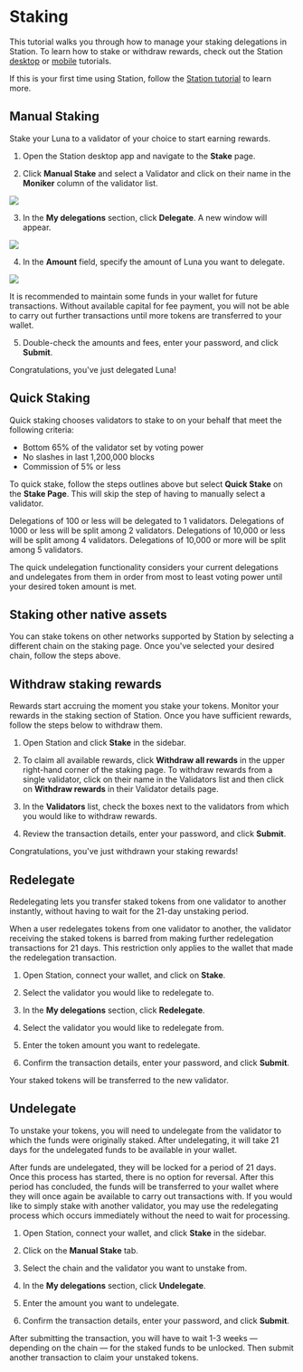 
# Staking

This tutorial walks you through how to manage your staking delegations in Station. To learn how to stake or withdraw rewards, check out the Station [desktop](download/station-desktop.mdx) or [mobile](download/station-mobile.mdx) tutorials.

If this is your first time using Station, follow the [Station tutorial](download/station-desktop.mdx) to learn more.

## Manual Staking

Stake your Luna to a validator of your choice to start earning rewards.

1. Open the Station desktop app and navigate to the **Stake** page.

2. Click **Manual Stake** and select a Validator and click on their name in the **Moniker** column of the validator list.

<img className="readme-img-md" src="/img/screens/desktop/stake-page.png" />

3. In the **My delegations** section, click **Delegate**. A new window will appear.

<img className="readme-img-sm" src="/img/screens/desktop/stake-validator.png" />

4. In the **Amount** field, specify the amount of Luna you want to delegate.

<img className="readme-img-md" src="/img/screens/desktop/stake-delegate.png" />

<Admonition type="caution" icon="☢️" title="Maintain funds for transaction fees">

It is recommended to maintain some funds in your wallet for future transactions. Without available capital for fee payment, you will not be able to carry out further transactions until more tokens are transferred to your wallet.

</Admonition>

5. Double-check the amounts and fees, enter your password, and click **Submit**.

Congratulations, you've just delegated Luna!

## Quick Staking

Quick staking chooses validators to stake to on your behalf that meet the following criteria:

- Bottom 65% of the validator set by voting power
- No slashes in last 1,200,000 blocks
- Commission of 5% or less

To quick stake, follow the steps outlines above but select **Quick Stake** on the **Stake Page**. This will skip the step of having to manually select a validator.

<Admonition type="info" icon="💡" title="Quick stake validators">
Delegations of 100 or less will be delegated to 1 validators.
Delegations of 1000 or less will be split among 2 validators.
Delegations of 10,000 or less will be split among 4 validators.
Delegations of 10,000 or more will be split among 5 validators.

</Admonition>

The quick undelegation functionality considers your current delegations and undelegates from them in order from most to least voting power until your desired token amount is met.

## Staking other native assets

You can stake tokens on other networks supported by Station by selecting a different chain on the staking page. Once you've selected your desired chain, follow the steps above.

## Withdraw staking rewards

Rewards start accruing the moment you stake your tokens. Monitor your rewards in the staking section of Station. Once you have sufficient rewards, follow the steps below to withdraw them.

1. Open Station and click **Stake** in the sidebar.

2. To claim all available rewards, click **Withdraw all rewards** in the upper right-hand corner of the staking page. To withdraw rewards from a single validator, click on their name in the Validators list and then click on **Withdraw rewards** in their Validator details page.

3. In the **Validators** list, check the boxes next to the validators from which you would like to withdraw rewards.

4. Review the transaction details, enter your password, and click **Submit**.

Congratulations, you've just withdrawn your staking rewards!

## Redelegate

Redelegating lets you transfer staked tokens from one validator to another instantly, without having to wait for the 21-day unstaking period.

<Admonition type="caution" icon="☢️">

When a user redelegates tokens from one validator to another, the validator receiving the staked tokens is barred from making further redelegation transactions for 21 days. This restriction only applies to the wallet that made the redelegation transaction.

</Admonition>

1. Open Station, connect your wallet, and click on **Stake**.

2. Select the validator you would like to redelegate to.

3. In the **My delegations** section, click **Redelegate**.

4. Select the validator you would like to redelegate from.

5. Enter the token amount you want to redelegate.

6. Confirm the transaction details, enter your password, and click **Submit**.

Your staked tokens will be transferred to the new validator.

## Undelegate

To unstake your tokens, you will need to undelegate from the validator to which the funds were originally staked. After undelegating, it will take 21 days for the undelegated funds to be available in your wallet.

<Admonition type="caution" icon="☢️" title="Undelegation waiting period">

After funds are undelegated, they will be locked for a period of 21 days. Once this process has started, there is no option for reversal. After this period has concluded, the funds will be transferred to your wallet where they will once again be available to carry out transactions with. If you would like to simply stake with another validator, you may use the redelegating process which occurs immediately without the need to wait for processing.

</Admonition>

1. Open Station, connect your wallet, and click **Stake** in the sidebar.

2. Click on the **Manual Stake** tab.

3. Select the chain and the validator you want to unstake from.

4. In the **My delegations** section, click **Undelegate**.

5. Enter the amount you want to undelegate.

6. Confirm the transaction details, enter your password, and click **Submit**.

After submitting the transaction, you will have to wait 1-3 weeks — depending on the chain — for the staked funds to be unlocked. Then submit another transaction to claim your unstaked tokens.
